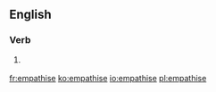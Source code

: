 ==English==

===Verb===
{{en-verb|empathis|es}}

# {{British}} {{alternative spelling of|empathize}}

[[fr:empathise]]
[[ko:empathise]]
[[io:empathise]]
[[pl:empathise]]